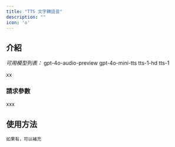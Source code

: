 ```yaml
---
title: "TTS 文字轉語音"
description: ""
icon: 'o'
---
```


## 介紹


*可用模型列表：*
gpt-4o-audio-preview
gpt-4o-mini-tts
tts-1-hd
tts-1

<Tip>
xx
</Tip>


### 請求參數

<ParamField body=" " type=" " required>
  xxx
</ParamField>

## 使用方法

<CodeGroup>

```shell Curl
如果有，可以補充
```

```py Python

```

</CodeGroup>